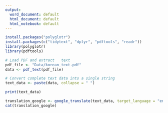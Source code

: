 ---
output:
  word_document: default
  html_document: default
  html_notebook: default
---


```{r}
install.packages("polyglotr")
install.packages(c("tidytext", "dplyr", "pdftools", "readr"))
library(polyglotr)
library(pdftools)

```

```{r}
# Load PDF and extract   text
pdf_file <- "Data/korean_text.pdf"
data <- pdf_text(pdf_file)

# Convert complete text data into a single string
text_data <- paste(data, collapse = " ")

print(text_data)
```

```{r}
translation_google <- google_translate(text_data, target_language = "en", source_language = "ko")
cat(translation_google)
```
